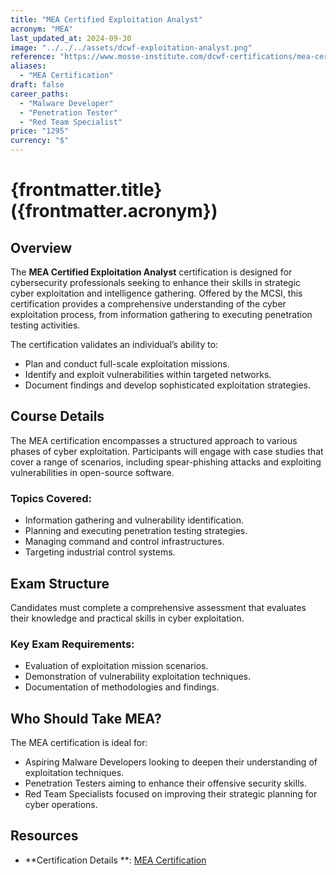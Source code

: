 ```yaml
---
title: "MEA Certified Exploitation Analyst"
acronym: "MEA"
last_updated_at: 2024-09-30
image: "../../../assets/dcwf-exploitation-analyst.png"
reference: "https://www.mosse-institute.com/dcwf-certifications/mea-certified-exploitation-analyst.html"
aliases:
  - "MEA Certification"
draft: false
career_paths:
  - "Malware Developer"
  - "Penetration Tester"
  - "Red Team Specialist"
price: "1295"
currency: "$"
---
```


# {frontmatter.title} ({frontmatter.acronym})

## Overview

The **MEA Certified Exploitation Analyst** certification is designed for cybersecurity professionals seeking to enhance
their skills in strategic cyber exploitation and intelligence gathering. Offered by the MCSI, this certification
provides a comprehensive understanding of the cyber exploitation process, from information gathering to executing
penetration testing activities.

The certification validates an individual’s ability to:

- Plan and conduct full-scale exploitation missions.
- Identify and exploit vulnerabilities within targeted networks.
- Document findings and develop sophisticated exploitation strategies.

## Course Details

The MEA certification encompasses a structured approach to various phases of cyber exploitation. Participants will
engage with case studies that cover a range of scenarios, including spear-phishing attacks and exploiting
vulnerabilities in open-source software.

### Topics Covered:

- Information gathering and vulnerability identification.
- Planning and executing penetration testing strategies.
- Managing command and control infrastructures.
- Targeting industrial control systems.

## Exam Structure

Candidates must complete a comprehensive assessment that evaluates their knowledge and practical skills in cyber
exploitation.

### Key Exam Requirements:

- Evaluation of exploitation mission scenarios.
- Demonstration of vulnerability exploitation techniques.
- Documentation of methodologies and findings.

## Who Should Take MEA?

The MEA certification is ideal for:

- Aspiring Malware Developers looking to deepen their understanding of exploitation techniques.
- Penetration Testers aiming to enhance their offensive security skills.
- Red Team Specialists focused on improving their strategic planning for cyber operations.

## Resources

- **Certification Details
  **: [MEA Certification](https://www.mosse-institute.com/dcwf-certifications/mea-certified-exploitation-analyst.html)